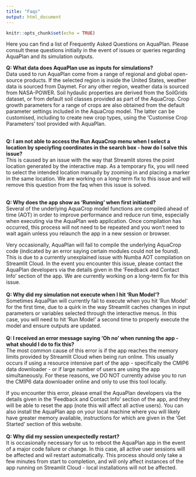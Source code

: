 ```yaml
---
title: "Faqs"
output: html_document
---
```


```r
knitr::opts_chunk$set(echo = TRUE)
```

Here you can find a list of Frequently Asked Questions on AquaPlan. Please consult these questions initially in the event of issues or queries regarding AquaPlan and its simulation outputs. 

**Q: What data does AquaPlan use as inputs for simulations?**\
Data used to run AquaPlan come from a range of regional and global open-source products. If the selected region is inside the United States, weather data is sourced from Daymet. For any other region, weather data is sourced from NASA-POWER. Soil hydaulic properties are derived from the SoilGrids dataset, or from default soil classes provided as part of the AquaCrop. Crop growth parameters for a range of crops are also obtained from the default parameter settings included in the AquaCrop model. The latter can be customised, including to create new crop types, using the 'Customise Crop Parameters' tool provided with AquaPlan.\
\

**Q: I am not able to access the Run AquaCrop menu when I select a location by speciyfing coordinates in the search box - how do I solve this issue?**\
This is caused by an issue with the way that Streamlit stores the point location generated by the interactive map. As a temporary fix, you will need to select the intended location manually by zooming in and placing a marker in the same location. We are working on a long-term fix to this issue and will remove this question from the faq when this issue is solved.\
\

**Q: Why does the app show as 'Running' when first initiated?**\
Several of the underlying AquaCrop model functions are compiled ahead of time (AOT) in order to improve performance and reduce run time, especially when executing via the AquaPlan web application. Once compilation has occurred, this process will not need to be repeated and you won't need to wait again unless you relaunch the app in a new session or browser.\

Very occasionally, AquaPlan will fail to compile the underlying AquaCrop code (indicated by an error saying certain modules could not be found). This is due to a currently unexplained issue with Numba AOT compilation on Streamlit Cloud. In the event you encounter this issue, please contact the AquaPlan developers via the details given in the 'Feedback and Contact Info' section of the app. We are currently working on a long-term fix for this issue. \
\
**Q: Why did my simulation not execute when I hit 'Run Model'?**\
Sometimes AquaPlan will currently fail to execute when you hit 'Run Model' for the first time, due to a quirk in the way Streamlit caches changes in input parameters or variables selected through the interactive menus. In this case, you will need to hit 'Run Model' a second time to properly execute the model and ensure outputs are updated.\
\
**Q: I received an error message saying 'Oh no' when running the app - what should I do to fix this?**\
The most common cause of this error is if the app reaches the memory limits provided by Streamlit Cloud when being run online. This usually occurs if using a resource intensive part of the app - specifically the CMIP6 data downloader - or if large number of users are using the app simultaneously. For these reasons, we DO NOT currently advise you to run the CMIP6 data downloader online and only to use this tool locally. \

If you encounter this error, please email the AquaPlan developers via the details given in the 'Feedback and Contact Info' section of the app, and they will be able to reset the app (note this will affect all active users). You can also install the AquaPlan app on your local machine where you will likely have greater memory available, instructions for which are given in the 'Get Started' section of this website.\
\
**Q: Why did my session unexpectedly restart?**\
It is occasionally necessary for us to reboot the AquaPlan app in the event of a major code failure or change. In this case, all active user sessions will be affected and wil restart automatically. This process should only take a few minutes from start to completion, and will only affect instances of the app running on Streamlit Cloud - local installations will not be affected. \
\
